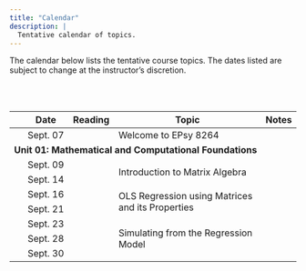 ```yaml
---
title: "Calendar"
description: |
  Tentative calendar of topics.
---
```



The calendar below lists the tentative course topics. The dates listed are subject to change at the instructor's discretion.

<br /><br />


<table class="table">

<thead>
<tr>
<th style="width:5%;text-align:center"></th>
<th style="width:10%;">Date</th>
<th style="width:10%;text-align:center">Reading</th>
<th style="width:65%;">Topic</th>
<th style="width:10%;text-align:center">Notes</th>
</tr>
</thead>



<tbody>


<tr>
<td align="center" style="vertical-align:middle;">&nbsp;</td>
<td>Sept. 07</td>
<td align="center" style="vertical-align:middle;">
  <a class="my-link" href="posts/2021-08-09-message-to-students"><span class="fa fa-book"></span></a>
</td>
<td>Welcome to EPsy 8264</td>
<td align="center" style="vertical-align:middle;">&nbsp;</td>
</tr>


<!-- Unit 01: MATHEMATICS -->

<tr>
<td colspan="5"><b>Unit 01: Mathematical and Computational Foundations</b></td>
</tr>

<tr>
<td align="center" style="vertical-align:middle;">&nbsp;</td>
<td>Sept. 09</td>
<td align="center" style="vertical-align:middle;" rowspan="2">
  <a class="my-link" href="posts/2021-08-12-reading-introduction-to-matrix-algebra"><span class="fa fa-book"></span></a>
</td>
<td style="vertical-align:middle;" rowspan="2">Introduction to Matrix Algebra</td>
<td align="center" style="vertical-align:middle;" rowspan="2">
  <a class = "my-link" href="posts/2021-08-11-worksheet-introduction-to-matrix-algebra"><span class="fas fa-link"></span></a>
</td>
</tr>



<tr>
<td align="center" style="vertical-align:middle;">&nbsp;</td>
<td>Sept. 14</td>
</tr>

<tr>
<td align="center" style="vertical-align:middle;">&nbsp;</td>
<td>Sept. 16</td>
<td align="center" style="vertical-align:middle;" rowspan="2"></td>
<td style="vertical-align:middle;" rowspan="2">OLS Regression using Matrices and its Properties</td>
<td align="center" style="vertical-align:middle;" rowspan="2"></td>
</tr>

<tr>
<td align="center" style="vertical-align:middle;">&nbsp;</td>
<td>Sept. 21</td>
</tr>

<tr>
<td align="center" style="vertical-align:middle;">&nbsp;</td>
<td>Sept. 23</td>
<td align="center" style="vertical-align:middle;" rowspan="3"></td>
<td style="vertical-align:middle;" rowspan="3">Simulating from the Regression Model</td>
<td align="center" style="vertical-align:middle;" rowspan="3"></td>
</tr>

<tr>
<td align="center" style="vertical-align:middle;">&nbsp;</td>
<td>Sept. 28</td>
</tr>

<tr>
<td align="center" style="vertical-align:middle;">&nbsp;</td>
<td>Sept. 30</td>
</tr>


<!-- Unit 02: REGRESSION DIAGNOSTICS -->


<!-- <tr> -->
<!-- <td colspan="3"><b>Unit 02: Regression Diagnostics</b></td> -->
<!-- </tr> -->

<!-- <tr> -->
<!-- <td align="center" style="vertical-align:middle;">&nbsp;</td> -->
<!-- <td>Oct. 05</td> -->
<!-- <td style="vertical-align:middle;" rowspan="2">Regression Diagnostics</td> -->
<!-- </tr> -->

<!-- <tr> -->
<!-- <td align="center" style="vertical-align:middle;">&nbsp;</td> -->
<!-- <td>Oct. 07</td> -->
<!-- </tr> -->


   

<!-- Unit 03: HETEROSKEDASTICITY-->

<!-- <tr> -->
<!-- <td colspan="3"><b>Unit 03: Tools for Dealing with Heteroskedasticity</b></td> -->
<!-- </tr> -->

<!-- <tr> -->
<!-- <td align="center" style="vertical-align:middle;">&nbsp;</td> -->
<!-- <td>Oct. 12</td> -->
<!-- <td style="vertical-align:middle;">Variance Stabilizing  Transformations</td> -->
<!-- </tr> -->

<!-- <tr> -->
<!-- <td align="center" style="vertical-align:middle;">&nbsp;</td> -->
<!-- <td>Oct. 14</td> -->
<!-- <td style="vertical-align:middle;">Weighted Least Squares (WLS) and Sandwich Estimation</td> -->
<!-- </tr> -->


<!-- Unit 04: COLLINEARITY-->


<!-- <tr> -->
<!-- <td colspan="3"><b>Unit 04: Diagnosing Collinearity and Tools for Dealing with It</b></td> -->
<!-- </tr> -->

<!-- <tr> -->
<!-- <td align="center" style="vertical-align:middle;">&nbsp;</td> -->
<!-- <td>Oct. 19</td> -->
<!-- <td style="vertical-align:middle;">Collinearity Diagnostics</td> -->
<!-- </tr> -->

<!-- <tr> -->
<!-- <td align="center" style="vertical-align:middle;">&nbsp;</td> -->
<!-- <td>Oct. 21</td> -->
<!-- <td style="vertical-align:middle;" rowspan="2">Variable Reduction</td> -->
<!-- </tr> -->

<!-- <tr> -->
<!-- <td align="center" style="vertical-align:middle;">&nbsp;</td> -->
<!-- <td>Oct. 26</td> -->
<!-- </tr> -->

<!-- <tr> -->
<!-- <td align="center" style="vertical-align:middle;">&nbsp;</td> -->
<!-- <td>Oct. 28</td> -->
<!-- <td style="vertical-align:middle;" rowspan="2">Biased Estimation and Shrinkage</td> -->
<!-- </tr> -->

<!-- <tr> -->
<!-- <td align="center" style="vertical-align:middle;">&nbsp;</td> -->
<!-- <td>Nov. 02</td> -->
<!-- </tr> -->


<!-- Unit 05: MODEL SELECTION -->


<!-- <tr> -->
<!-- <td colspan="3"><b>Unit 05: Model Selection</b></td> -->
<!-- </tr> -->

<!-- <tr> -->
<!-- <td align="center" style="vertical-align:middle;">&nbsp;</td> -->
<!-- <td>Nov. 03</td> -->
<!-- <td style="vertical-align:middle;">NO CLASS&mdash; Election Day</td> -->
<!-- </tr> -->

<!-- <tr> -->
<!-- <td align="center" style="vertical-align:middle;">&nbsp;</td> -->
<!-- <td>Nov. 04</td> -->
<!-- <td style="vertical-align:middle;" rowspan="2">Traditional Methods of Model Selection</td> -->
<!-- </tr> -->

<!-- <tr> -->
<!-- <td align="center" style="vertical-align:middle;">&nbsp;</td> -->
<!-- <td>Nov. 09</td> -->
<!-- </tr> -->

<!-- <tr> -->
<!-- <td align="center" style="vertical-align:middle;">&nbsp;</td> -->
<!-- <td>Nov. 11</td> -->
<!-- <td style="vertical-align:middle;" rowspan="2">Cross-Validation</td> -->
<!-- </tr> -->

<!-- <tr> -->
<!-- <td align="center" style="vertical-align:middle;">&nbsp;</td> -->
<!-- <td>Nov. 16</td> -->
<!-- </tr> -->


<!-- Unit 06: BOOTSTRAPPING -->

<!-- <tr> -->
<!-- <td colspan="3"><b>Unit 06: Bootstrapping</b></td> -->
<!-- </tr> -->

<!-- <tr> -->
<!-- <td align="center" style="vertical-align:middle;">&nbsp;</td> -->
<!-- <td>Nov. 18</td> -->
<!-- <td style="vertical-align:middle;" rowspan="2">Bootstrapping</td> -->
<!-- </tr> -->

<!-- <tr> -->
<!-- <td align="center" style="vertical-align:middle;">&nbsp;</td> -->
<!-- <td>Nov. 23</td> -->
<!-- </tr> -->

<!-- <tr> -->
<!-- <td align="center" style="vertical-align:middle;">&nbsp;</td> -->
<!-- <td>Nov. 25</td> -->
<!-- <td style="vertical-align:middle;">NO CLASS&mdash;Thanksgiving Break</td> -->
<!-- </tr> -->

<!-- <tr> -->
<!-- <td align="center" style="vertical-align:middle;">&nbsp;</td> -->
<!-- <td>Nov. 30</td> -->
<!-- <td style="vertical-align:middle;">Bootstrapping (cntd.)</td> -->
<!-- </tr> -->

<!-- Unit 07: PREDICTION -->

<!-- <tr> -->
<!-- <td colspan="3"><b>Unit 07: Prediction</b></td> -->
<!-- </tr> -->

<!-- <tr> -->
<!-- <td align="center" style="vertical-align:middle;">&nbsp;</td> -->
<!-- <td>Dec. 02</td> -->
<!-- <td style="vertical-align:middle;" rowspan="4">Prediction</td> -->
<!-- </tr> -->

<!-- <tr> -->
<!-- <td align="center" style="vertical-align:middle;">&nbsp;</td> -->
<!-- <td>Dec. 07</td> -->
<!-- </tr> -->

<!-- <tr> -->
<!-- <td align="center" style="vertical-align:middle;">&nbsp;</td> -->
<!-- <td>Dec. 09</td> -->
<!-- </tr> -->

<!-- <tr> -->
<!-- <td align="center" style="vertical-align:middle;">&nbsp;</td> -->
<!-- <td>Dec. 14</td> -->
<!-- </tr> -->


</tbody>
</table>






